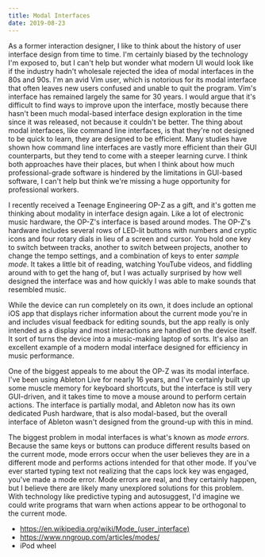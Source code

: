 ```yaml
---
title: Modal Interfaces
date: 2019-08-23
---
```


As a former interaction designer, I like to think about the history of user interface design from time to time.
I'm certainly biased by the technology I'm exposed to, but I can't help but wonder what modern UI would look like
if the industry hadn't wholesale rejected the idea of modal interfaces in the 80s and 90s.
I'm an avid Vim user, which is notorious for its modal interface that often leaves new users confused and unable to quit the program.
Vim's interface has remained largely the same for 30 years. I would argue that it's difficult to find ways to improve upon the interface, mostly because there hasn't been much modal-based interface design exploration in the time since it was released, not because it couldn't be better.
The thing about modal interfaces, like command line interfaces, is that they're not designed to be quick to learn, they are designed to be efficient.
Many studies have shown how command line interfaces are vastly more efficient than their GUI counterparts, but they tend to come with a steeper learning curve.
I think both approaches have their places, but when I think about how much professional-grade software is
hindered by the limitations in GUI-based software, I can't help but think we're missing a huge opportunity for professional workers.

I recently received a Teenage Engineering OP-Z as a gift, and it's gotten me thinking about modality in interface design again.
Like a lot of electronic music hardware, the OP-Z's interface is based around modes.
The OP-Z's hardware includes several rows of LED-lit buttons with numbers and cryptic icons and four rotary dials in lieu of a screen and cursor.
You hold one key to switch between tracks, another to switch between projects, another to change the tempo settings, and a combination of keys to enter *sample mode*.
It takes a little bit of reading, watching YouTube videos, and fiddling around with to get the hang of, but I was actually surprised by how well designed the interface was and how quickly I was able to make sounds that resembled music.

While the device can run completely on its own,
it does include an optional iOS app that displays richer information about the current mode you're in and includes visual feedback for editing sounds, but the app really is only intended as a display and most interactions are handled on the device itself.
It sort of turns the device into a music-making laptop of sorts.
It's also an excellent example of a modern modal interface designed for efficiency in music performance.

One of the biggest appeals to me about the OP-Z was its modal interface.
I've been using Ableton Live for nearly 16 years, and I've certainly built up some muscle memory for keyboard shortcuts, but the interface is still very GUI-driven, and it takes time to move a mouse around to perform certain actions.
The interface is partially modal, and Ableton now has its own dedicated Push hardware, that is also modal-based, but the overall interface of Ableton wasn't designed from the ground-up with this in mind.

The biggest problem in modal interfaces is what's known as *mode errors*.
Because the same keys or buttons can produce different results based on the current mode,
mode errors occur when the user believes they are in a different mode and performs actions intended for that other mode.
If you've ever started typing text not realizing that the caps lock key was engaged, you've made a mode error.
Mode errors are real, and they certainly happen,
but I believe there are likely many unexplored solutions for this problem.
With technology like predictive typing and autosuggest, I'd imagine we could write programs that warn when actions appear to be orthogonal to the current mode.




- https://en.wikipedia.org/wiki/Mode_(user_interface)
- https://www.nngroup.com/articles/modes/
- iPod wheel



